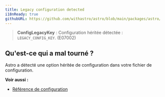 ```yaml
---
title: Legacy configuration detected
i18nReady: true
githubURL: https://github.com/withastro/astro/blob/main/packages/astro/src/core/errors/errors-data.ts
---
```


> **ConfigLegacyKey** : Configuration héritée détectée : `LEGACY_CONFIG_KEY`. (E07002)

## Qu'est-ce qui a mal tourné ?

Astro a détecté une option héritée de configuration dans votre fichier de configuration.

**Voir aussi :**

- [Référence de configuration](/fr/reference/configuration-reference/#options-héritées)
